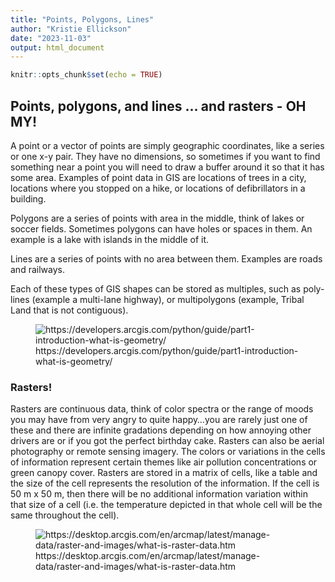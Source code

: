 ---
title: "Points, Polygons, Lines"
author: "Kristie Ellickson"
date: "2023-11-03"
output: html_document
---

```{r setup, include=FALSE}
knitr::opts_chunk$set(echo = TRUE)
```

## Points, polygons, and lines ... and rasters - OH MY!

A point or a vector of points are simply geographic coordinates, like a series or one x-y pair. They have no dimensions, so sometimes if you want to find something near a point you will need to draw a buffer around it so that it has some area. Examples of point data in GIS are locations of trees in a city, locations where you stopped on a hike, or locations of defibrillators in a building.

Polygons are a series of points with area in the middle, think of lakes or soccer fields. Sometimes polygons can have holes or spaces in them. An example is a lake with islands in the middle of it.

Lines are a series of points with no area between them. Examples are roads and railways. 

Each of these types of GIS shapes can be stored as multiples, such as poly-lines (example a multi-lane highway), or multipolygons (example, Tribal Land that is not contiguous).

![https://developers.arcgis.com/python/guide/part1-introduction-what-is-geometry/](https://developers.arcgis.com/python/guide/base64-images/part1_introduction_what_is_geometry-g59d9d3d9-87a0-3e0e-64ac-26e88bed53bd.gif)

### Rasters!

Rasters are continuous data, think of color spectra or the range of moods you may have from very angry to quite happy...you are rarely just one of these and there are infinite gradations depending on how annoying other drivers are or if you got the perfect birthday cake.
Rasters can also be aerial photography or remote sensing imagery. The colors or variations in the cells of information represent certain themes like air pollution concentrations or green canopy cover. Rasters are stored in a matrix of cells, like a table and the size of the cell represents the resolution of the information. If the cell is 50 m x 50 m, then there will be no additional information variation within that size of a cell (i.e. the temperature depicted in that whole cell will be the same throughout the cell).

![https://desktop.arcgis.com/en/arcmap/latest/manage-data/raster-and-images/what-is-raster-data.htm](https://desktop.arcgis.com/en/arcmap/latest/manage-data/raster-and-images/GUID-6754AF39-CDE9-4F9D-8C3A-D59D93059BDD-web.png)



